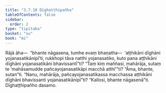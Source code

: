 ```yaml
---
title: "3.7.10 Dīghaṭṭhipañha"
tableOfContents: false
sidebar:
  order: 2
type: "tipitaka"
basket: "su"
book: "mi"
---
```



<DynamicBreadcrumb />

<Division number="103" book="mi" bookNo="28">

<Paragraph number="488" book="mi">
Rājā āha—  “bhante nāgasena, tumhe evaṃ bhaṇatha—  ‘aṭṭhikāni dīghāni yojanasatikānipī’ti, rukkhopi tāva natthi yojanasatiko, kuto pana aṭṭhikāni dīghāni yojanasatikāni bhavissantī”ti?
</Paragraph>

<Paragraph number="489" book="mi">
“Taṃ kiṃ maññasi, mahārāja, sutaṃ te ‘mahāsamudde pañcayojanasatikāpi macchā atthī’”ti? “Āma, bhante, sutan”ti. “Nanu, mahārāja, pañcayojanasatikassa macchassa aṭṭhikāni dīghāni bhavissanti yojanasatikānipī”ti?
</Paragraph>

<Paragraph number="490" book="mi">
“Kallosi, bhante nāgasenā”ti.

</Paragraph>
</Division>

<Paragraph number="491" type="center" book="mi">
Dīghaṭṭhipañho dasamo.
</Paragraph>